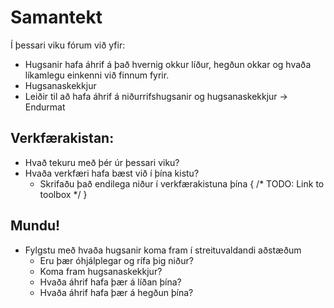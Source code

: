 
# Samantekt

Í þessari viku fórum við yfir:
- Hugsanir hafa áhrif á það hvernig okkur líður, hegðun okkar og hvaða líkamlegu einkenni við finnum fyrir. 
- Hugsanaskekkjur
- Leiðir til að hafa áhrif á niðurrifshugsanir og hugsanaskekkjur -> Endurmat

## Verkfærakistan:
- Hvað tekuru með þér úr þessari viku?
- Hvaða verkfæri hafa bæst við í þína kistu?
    - Skrifaðu það endilega niður í verkfærakistuna þína { /* TODO: Link to toolbox */ }

## Mundu!
- Fylgstu með hvaða hugsanir koma fram í streituvaldandi aðstæðum 
    - Eru þær óhjálplegar og rífa þig niður?
    - Koma fram hugsanaskekkjur?
    - Hvaða áhrif hafa þær á líðan þína?
    - Hvaða áhrif hafa þær á hegðun þína?



<UnitNavButtons prevUrl="7-unhelpful-thoughts" />